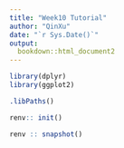 ```yaml
---
title: "Week10 Tutorial"
author: "QinXu"
date: "`r Sys.Date()`"
output: 
  bookdown::html_document2
---
```

```r
library(dplyr)
library(ggplot2)
```

```r
.libPaths()
```

```r
renv:: init()
```

```r
renv :: snapshot()
```

